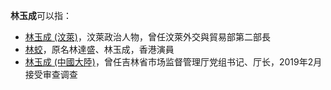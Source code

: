 '''林玉成'''可以指：
* [[林玉成_(汶萊)|林玉成 (汶萊)]]，汶萊政治人物，曾任汶萊外交與貿易部第二部長
* [[林蛟|林蛟]]，原名林達盛、林玉成，香港演員
* [[林玉成_(中國大陸)|林玉成 (中國大陸)]]，曾任吉林省市场监督管理厅党组书记、厅长，2019年2月接受审查调查
{{Disambiguation|Y|Cat=三字林姓人名消歧義}}